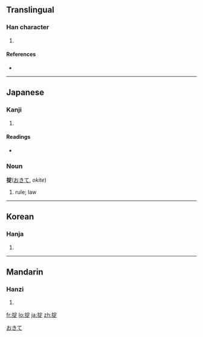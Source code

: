 ==Translingual==

===Han character===
{{Han char|rn=64|rad=手|as=08|sn=11|four=5308<sub>1</sub>|canj=手十一人 (QJMO)}}

# {{defn|Han|sort=手08}}

====References====
* {{Han ref|kx=0438.100|dkj=12272|dj=0788.070|hdz=31906.070|uh=639F|ud=25503|bh=D57E|bd=54654}}

----

==Japanese==

===Kanji===
{{ja-kanji|grade=|rs=手08}}

# {{defn|Japanese|sort=手08}}

====Readings====
* {{ja-readings|on=[[とう]] (tō), [[てい]] (tei), [[じょう]] (jō)|kun=[[おきて]] (okite)}}

===Noun===
'''掟'''([[おきて]], ''okite'')

# rule; law

[[Category:Japanese nouns|おきて]]

----

==Korean==

===Hanja===
{{ko-hanja|hangeul=정|eumhun=|rv=jeong|mr=chŏng|y=ceng}}

# {{defn|Korean|sort=手08}}

----

==Mandarin==

===Hanzi===
{{cmn-hanzi|pin=[[luě]] ([[lue3]]), [[zhěng]] ([[zheng3]])|wg=<sup>3</sup>, cheng<sup>3</sup>}}

# {{defn|Mandarin|sort=手08}}

[[fr:掟]]
[[lo:掟]]
[[ja:掟]]
[[zh:掟]]